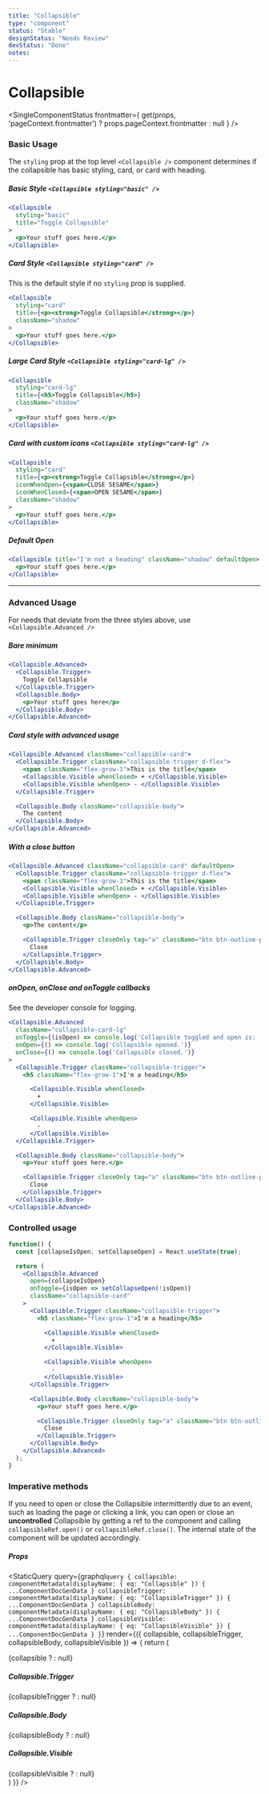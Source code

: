 ```yaml
---
title: "Collapsible"
type: "component"
status: "Stable"
designStatus: "Needs Review"
devStatus: "Done"
notes:
---
```



# Collapsible

<SingleComponentStatus
  frontmatter={
    get(props, 'pageContext.frontmatter') ? props.pageContext.frontmatter : null
  }
/>

### Basic Usage

The `styling` prop at the top level `<Collapsible />` component determines if the collapsible has basic styling, card, or card with heading.

##### Basic Style `<Collapsible styling="basic" />`

```jsx live
<Collapsible
  styling="basic"
  title="Toggle Collapsible"
>
  <p>Your stuff goes here.</p>
</Collapsible>
```

##### Card Style `<Collapsible styling="card" />`

This is the default style if no `styling` prop is supplied.

```jsx live
<Collapsible
  styling="card"
  title={<p><strong>Toggle Collapsible</strong></p>}
  className="shadow"
>
  <p>Your stuff goes here.</p>
</Collapsible>
```

##### Large Card Style `<Collapsible styling="card-lg" />`

```jsx live
<Collapsible
  styling="card-lg"
  title={<h5>Toggle Collapsible</h5>}
  className="shadow"
>
  <p>Your stuff goes here.</p>
</Collapsible>
```

##### Card with custom icons `<Collapsible styling="card-lg" />`

```jsx live
<Collapsible
  styling="card"
  title={<p><strong>Toggle Collapsible</strong></p>}
  iconWhenOpen={<span>CLOSE SESAME</span>}
  iconWhenClosed={<span>OPEN SESAME</span>}
  className="shadow"
>
  <p>Your stuff goes here.</p>
</Collapsible>
```

##### Default Open

```jsx live
<Collapsible title="I'm not a heading" className="shadow" defaultOpen>
  <p>Your stuff goes here.</p>
</Collapsible>
```

<hr/>

### Advanced Usage

For needs that deviate from the three styles above, use `<Collapsible.Advanced />`

##### Bare minimum

```jsx live
<Collapsible.Advanced>
  <Collapsible.Trigger>
    Toggle Collapsible
  </Collapsible.Trigger>
  <Collapsible.Body>
    <p>Your stuff goes here</p>
  </Collapsible.Body>
</Collapsible.Advanced>
```

##### Card style with advanced usage

```jsx live
<Collapsible.Advanced className="collapsible-card">
  <Collapsible.Trigger className="collapsible-trigger d-flex">
    <span className="flex-grow-1">This is the title</span>
    <Collapsible.Visible whenClosed> + </Collapsible.Visible>
    <Collapsible.Visible whenOpen> - </Collapsible.Visible>
  </Collapsible.Trigger>

  <Collapsible.Body className="collapsible-body">
    The content
  </Collapsible.Body>
</Collapsible.Advanced>
```

##### With a close button

```jsx live
<Collapsible.Advanced className="collapsible-card" defaultOpen>
  <Collapsible.Trigger className="collapsible-trigger d-flex">
    <span className="flex-grow-1">This is the title</span>
    <Collapsible.Visible whenClosed> + </Collapsible.Visible>
    <Collapsible.Visible whenOpen> - </Collapsible.Visible>
  </Collapsible.Trigger>

  <Collapsible.Body className="collapsible-body">
    <p>The content</p>

    <Collapsible.Trigger closeOnly tag="a" className="btn btn-outline-primary">
      Close
    </Collapsible.Trigger>
  </Collapsible.Body>
</Collapsible.Advanced>
```


##### onOpen, onClose and onToggle callbacks

See the developer console for logging.

```jsx live
<Collapsible.Advanced
  className="collapsible-card-lg"
  onToggle={(isOpen) => console.log('Collapsible toggled and open is: ', isOpen)}
  onOpen={() => console.log('Collapsible opened.')}
  onClose={() => console.log('Collapsible closed.')}
>
  <Collapsible.Trigger className="collapsible-trigger">
    <h5 className="flex-grow-1">I'm a heading</h5>

      <Collapsible.Visible whenClosed>
        +
      </Collapsible.Visible>

      <Collapsible.Visible whenOpen>
        -
      </Collapsible.Visible>
  </Collapsible.Trigger>

  <Collapsible.Body className="collapsible-body">
    <p>Your stuff goes here.</p>

    <Collapsible.Trigger closeOnly tag="a" className="btn btn-outline-primary">
      Close
    </Collapsible.Trigger>
  </Collapsible.Body>
</Collapsible.Advanced>
```

### Controlled usage

```jsx live
function() {
  const [collapseIsOpen, setCollapseOpen] = React.useState(true);

  return (
    <Collapsible.Advanced
      open={collapseIsOpen}
      onToggle={isOpen => setCollapseOpen(!isOpen)}
      className="collapsible-card"
    >
      <Collapsible.Trigger className="collapsible-trigger">
        <h5 className="flex-grow-1">I'm a heading</h5>

          <Collapsible.Visible whenClosed>
            +
          </Collapsible.Visible>

          <Collapsible.Visible whenOpen>
            -
          </Collapsible.Visible>
      </Collapsible.Trigger>

      <Collapsible.Body className="collapsible-body">
        <p>Your stuff goes here.</p>

        <Collapsible.Trigger closeOnly tag="a" className="btn btn-outline-primary">
          Close
        </Collapsible.Trigger>
      </Collapsible.Body>
    </Collapsible.Advanced>
  );
}
```

### Imperative methods

If you need to open or close the Collapsible intermittently due to an event,
such as loading the page or clicking a link, you can open or close
an **uncontrolled** Collapsible by getting a ref to the component and calling
`collapsibleRef.open()` or `collapsibleRef.close()`. The internal state of
the component will be updated accordingly.


##### Props

<StaticQuery
  query={graphql`query {
    collapsible: componentMetadata(displayName: { eq: "Collapsible" }) { ...ComponentDocGenData }
    collapsibleTrigger: componentMetadata(displayName: { eq: "CollapsibleTrigger" }) { ...ComponentDocGenData }
    collapsibleBody: componentMetadata(displayName: { eq: "CollapsibleBody" }) { ...ComponentDocGenData }
    collapsibleVisible: componentMetadata(displayName: { eq: "CollapsibleVisible" }) { ...ComponentDocGenData }
  }`}
  render={({ collapsible, collapsibleTrigger, collapsibleBody, collapsibleVisible }) => {
    return (
      <div>
        {collapsible ? <PropsTable propMetaData={collapsible.props} /> : null}
        <h5>Collapsible.Trigger</h5>
        {collapsibleTrigger ? <PropsTable propMetaData={collapsibleTrigger.props} /> : null}
        <h5>Collapsible.Body</h5>
        {collapsibleBody ? <PropsTable propMetaData={collapsibleBody.props} /> : null}
        <h5>Collapsible.Visible</h5>
        {collapsibleVisible ? <PropsTable propMetaData={collapsibleVisible.props} /> : null}
      </div>
    )
  }}
/>

